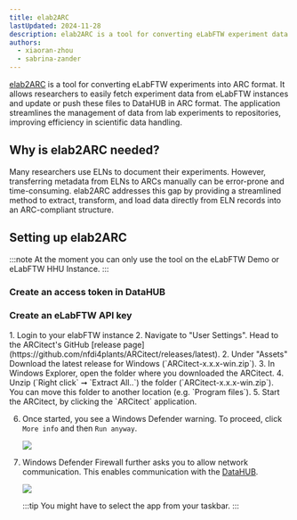 ```yaml
---
title: elab2ARC
lastUpdated: 2024-11-28
description: elab2ARC is a tool for converting eLabFTW experiment data into ARC format.
authors: 
  - xiaoran-zhou
  - sabrina-zander
---
```


[elab2ARC](http://nfdi4plants.org/elab2arc) is a tool for converting eLabFTW experiments into ARC format. It allows researchers to easily fetch experiment data from eLabFTW instances and update or push these files to DataHUB in ARC format. The application streamlines the management of data from lab experiments to repositories, improving efficiency in scientific data handling.


## Why is elab2ARC needed?
Many researchers use ELNs to document their experiments. However, transferring metadata from ELNs to ARCs manually can be error-prone and time-consuming. elab2ARC addresses this gap by providing a streamlined method to extract, transform, and load data directly from ELN records into an ARC-compliant structure.

## Setting up elab2ARC

:::note
At the moment you can only use the tool on the eLabFTW Demo or eLabFTW HHU Instance.
:::


### Create an access token in DataHUB


### Create an eLabFTW API key

<Steps>
1. Login to your elabFTW instance 
2. Navigate to "User Settings". Head to the ARCitect's GitHub [release page](https://github.com/nfdi4plants/ARCitect/releases/latest).
2. Under "Assets" Download the latest release for Windows (`ARCitect-x.x.x-win.zip`).
3. In Windows Explorer, open the folder where you downloaded the ARCitect.
4. Unzip (`Right click` ➞ `Extract All..`) the folder (`ARCitect-x.x.x-win.zip`). You can move this folder to another location (e.g. `Program files`).
5. Start the ARCitect, by clicking the `ARCitect` application.

6. Once started, you see a Windows Defender warning. To proceed, click `More info` and then `Run anyway`.

    ![](@images/arcitect/win-defender.png)

7. Windows Defender Firewall further asks you to allow network communication. This enables communication with the [DataHUB](/nfdi4plants.knowledgebase/datahub).

    ![](@images/arcitect/win-firewall.png)

    :::tip
    You might have to select the app from your taskbar.
    :::
</Steps>

